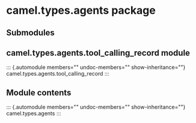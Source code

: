 # camel.types.agents package

## Submodules

## camel.types.agents.tool_calling_record module

::: {.automodule members="" undoc-members="" show-inheritance=""}
camel.types.agents.tool_calling_record
:::

## Module contents

::: {.automodule members="" undoc-members="" show-inheritance=""}
camel.types.agents
:::
